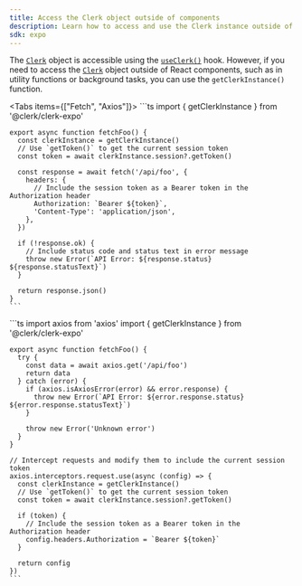 ```yaml
---
title: Access the Clerk object outside of components
description: Learn how to access and use the Clerk instance outside of React components in Expo applications.
sdk: expo
---
```


The [`Clerk`](/docs/reference/javascript/clerk) object is accessible using the [`useClerk()`](/docs/reference/hooks/use-clerk) hook. However, if you need to access the [`Clerk`](/docs/reference/javascript/clerk) object outside of React components, such as in utility functions or background tasks, you can use the `getClerkInstance()` function.

<Tabs items={["Fetch", "Axios"]}>
  <Tab>
    ```ts
    import { getClerkInstance } from '@clerk/clerk-expo'

    export async function fetchFoo() {
      const clerkInstance = getClerkInstance()
      // Use `getToken()` to get the current session token
      const token = await clerkInstance.session?.getToken()

      const response = await fetch('/api/foo', {
        headers: {
          // Include the session token as a Bearer token in the Authorization header
          Authorization: `Bearer ${token}`,
          'Content-Type': 'application/json',
        },
      })

      if (!response.ok) {
        // Include status code and status text in error message
        throw new Error(`API Error: ${response.status} ${response.statusText}`)
      }

      return response.json()
    }
    ```
  </Tab>

  <Tab>
    ```ts
    import axios from 'axios'
    import { getClerkInstance } from '@clerk/clerk-expo'

    export async function fetchFoo() {
      try {
        const data = await axios.get('/api/foo')
        return data
      } catch (error) {
        if (axios.isAxiosError(error) && error.response) {
          throw new Error(`API Error: ${error.response.status} ${error.response.statusText}`)
        }

        throw new Error('Unknown error')
      }
    }

    // Intercept requests and modify them to include the current session token
    axios.interceptors.request.use(async (config) => {
      const clerkInstance = getClerkInstance()
      // Use `getToken()` to get the current session token
      const token = await clerkInstance.session?.getToken()

      if (token) {
        // Include the session token as a Bearer token in the Authorization header
        config.headers.Authorization = `Bearer ${token}`
      }

      return config
    })
    ```
  </Tab>
</Tabs>

